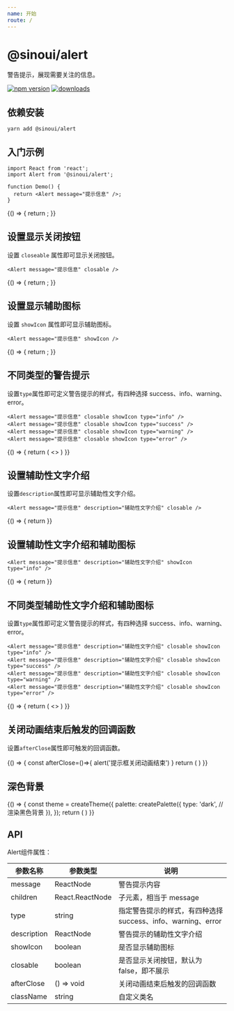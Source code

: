 ```yaml
---
name: 开始
route: /
---
```



# @sinoui/alert

警告提示，展现需要关注的信息。

[![npm version](https://img.shields.io/npm/v/@sinoui/alert)](https://www.npmjs.com/package/@sinoui/alert)
[![downloads](https://img.shields.io/npm/dm/@sinoui/alert)](https://www.npmjs.com/package/@sinoui/alert)

## 依赖安装

```shell
yarn add @sinoui/alert
```

## 入门示例

```tsx
import React from 'react';
import Alert from '@sinoui/alert';

function Demo() {
  return <Alert message="提示信息" />;
}
```

<Playground>
  {() => {
    return <Alert message="提示信息" />;
  }}
</Playground>

## 设置显示关闭按钮

设置 `closeable` 属性即可显示关闭按钮。

```test
<Alert message="提示信息" closable />
```

<Playground>
  {() => {
    return <Alert message="提示信息" closable />;
  }}
</Playground>

## 设置显示辅助图标

设置 `showIcon` 属性即可显示辅助图标。

```test
<Alert message="提示信息" showIcon />
```

<Playground>
  {() => {
    return <Alert message="提示信息" showIcon />;
  }}
</Playground>

## 不同类型的警告提示

设置`type`属性即可定义警告提示的样式，有四种选择 success、info、warning、error。

```test
<Alert message="提示信息" closable showIcon type="info" />
<Alert message="提示信息" closable showIcon type="success" />
<Alert message="提示信息" closable showIcon type="warning" />
<Alert message="提示信息" closable showIcon type="error" />
```

<Playground>
  {() => {
    return (
      <>
        <Alert message="提示信息" closable showIcon type="info" />
        <Alert message="提示信息" closable showIcon type="success" />
        <Alert message="提示信息" closable showIcon type="warning" />
        <Alert message="提示信息" closable showIcon type="error" />
      </>
    )
  }}
</Playground>

## 设置辅助性文字介绍

设置`description`属性即可显示辅助性文字介绍。

```test
<Alert message="提示信息" description="辅助性文字介绍" closable />
```

<Playground>
  {() => {
    return <Alert message="提示信息" description="React 使创建交互式 UI 变得轻而易举。为你应用的每一个状态设计简洁的视图，当数据改变时 React 能有效地更新并正确地渲染组件。以声明式编写 UI，可以让你的代码更加可靠，且方便调试。创建拥有各自状态的组件，再由这些组件构成更加复杂的 UI。" closable />
  }}
</Playground>

## 设置辅助性文字介绍和辅助图标

```test
<Alert message="提示信息" description="辅助性文字介绍" showIcon type="info" />
```

<Playground>
  {() => {
    return <Alert message="提示信息" description="React 使创建交互式 UI 变得轻而易举。为你应用的每一个状态设计简洁的视图，当数据改变时 React 能有效地更新并正确地渲染组件。以声明式编写 UI，可以让你的代码更加可靠，且方便调试。创建拥有各自状态的组件，再由这些组件构成更加复杂的 UI。" showIcon type="info" />
  }}
</Playground>

## 不同类型辅助性文字介绍和辅助图标

设置`type`属性即可定义警告提示的样式，有四种选择 success、info、warning、error。

```test
<Alert message="提示信息" description="辅助性文字介绍" closable showIcon type="info" />
<Alert message="提示信息" description="辅助性文字介绍" closable showIcon type="success" />
<Alert message="提示信息" description="辅助性文字介绍" closable showIcon type="warning" />
<Alert message="提示信息" description="辅助性文字介绍" closable showIcon type="error" />
```

<Playground>
  {() => {
    return (
      <>
        <Alert
          message="提示信息"
          description="React 使创建交互式 UI 变得轻而易举。为你应用的每一个状态设计简洁的视图，当数据改变时 React 能有效地更新并正确地渲染组件。以声明式编写 UI，可以让你的代码更加可靠，且方便调试。创建拥有各自状态的组件，再由这些组件构成更加复杂的 UI。"
          closable
          showIcon
          type="info"
        />
        <Alert
          message="提示信息"
          description="React 使创建交互式 UI 变得轻而易举。为你应用的每一个状态设计简洁的视图，当数据改变时 React 能有效地更新并正确地渲染组件。以声明式编写 UI，可以让你的代码更加可靠，且方便调试。创建拥有各自状态的组件，再由这些组件构成更加复杂的 UI。"
          closable
          showIcon
          type="success"
        />
        <Alert
          message="提示信息"
          description="React 使创建交互式 UI 变得轻而易举。为你应用的每一个状态设计简洁的视图，当数据改变时 React 能有效地更新并正确地渲染组件。以声明式编写 UI，可以让你的代码更加可靠，且方便调试。创建拥有各自状态的组件，再由这些组件构成更加复杂的 UI。"
          closable
          showIcon
          type="warning"
        />
        <Alert
          message="提示信息"
          description="React 使创建交互式 UI 变得轻而易举。为你应用的每一个状态设计简洁的视图，当数据改变时 React 能有效地更新并正确地渲染组件。以声明式编写 UI，可以让你的代码更加可靠，且方便调试。创建拥有各自状态的组件，再由这些组件构成更加复杂的 UI。"
          closable
          showIcon
          type="error"
        />
      </>
      )
    }}
</Playground>

## 关闭动画结束后触发的回调函数

设置`afterClose`属性即可触发的回调函数。

<Playground>
  {() => {
      const afterClose=()=>{
      alert('提示框关闭动画结束')
      }
      return (     
        <Alert message="提示信息" closable afterClose={afterClose} />
      ) 
  }}
</Playground>  

## 深色背景


<Playground>
  {() => {
    const theme = createTheme({
    palette: createPalette({
      type: 'dark', // 渲染黑色背景
    }),
  });
  return (    
    <ThemeProvider theme={theme}> 
      <Alert message="提示信息" description="React 使创建交互式 UI 变得轻而易举。为你应用的每一个状态设计简洁的视图，当数据改变时 React 能有效地更新并正确地渲染组件。以声明式编写 UI，可以让你的代码更加可靠，且方便调试。创建拥有各自状态的组件，再由这些组件构成更加复杂的 UI。" closable showIcon type="info" />
      <Alert message="提示信息" description="React 使创建交互式 UI 变得轻而易举。为你应用的每一个状态设计简洁的视图，当数据改变时 React 能有效地更新并正确地渲染组件。以声明式编写 UI，可以让你的代码更加可靠，且方便调试。创建拥有各自状态的组件，再由这些组件构成更加复杂的 UI。" closable showIcon type="success" />
      <Alert message="提示信息" description="React 使创建交互式 UI 变得轻而易举。为你应用的每一个状态设计简洁的视图，当数据改变时 React 能有效地更新并正确地渲染组件。以声明式编写 UI，可以让你的代码更加可靠，且方便调试。创建拥有各自状态的组件，再由这些组件构成更加复杂的 UI。" closable showIcon type="warning" />
      <Alert message="提示信息" description="React 使创建交互式 UI 变得轻而易举。为你应用的每一个状态设计简洁的视图，当数据改变时 React 能有效地更新并正确地渲染组件。以声明式编写 UI，可以让你的代码更加可靠，且方便调试。创建拥有各自状态的组件，再由这些组件构成更加复杂的 UI。" closable showIcon type="error" />
    </ThemeProvider>
  ) 
  }}
</Playground>  

## API

Alert组件属性：

| 参数名称    | 参数类型        | 说明                                                         |
| ----------- | --------------- | ------------------------------------------------------------ |
| message     | ReactNode       | 警告提示内容                                                 |
| children    | React.ReactNode | 子元素，相当于 message   |
| type        | string          | 指定警告提示的样式，有四种选择 success、info、warning、error |
| description | ReactNode       | 警告提示的辅助性文字介绍                                     |
| showIcon    | boolean         | 是否显示辅助图标                                             |
| closable    | boolean         | 是否显示关闭按钮，默认为 false，即不展示                     |
| afterClose  | () => void      | 关闭动画结束后触发的回调函数                                 |
| className   | string          | 自定义类名                                                   |
